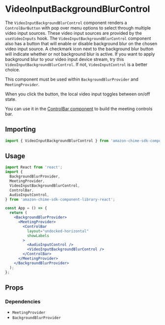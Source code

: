
<Meta title="SDK Components/MeetingControls/VideoInputBackgroundBlurControl" />

# VideoInputBackgroundBlurControl

The `VideoInputBackgroundBlurControl` component renders a `ControlBarButton` with pop over menu options to select through multiple video input sources.
These video input sources are provided by the `useVideoInputs` hook.
The `VideoInputBackgroundBlurControl` component also has a button that will enable or disable background blur on the chosen video input source. A checkmark icon
next to the background blur button will indicate whether or not background blur is active. If you want to apply background blur to your video input device stream,
try this `VideoInputBackgroundBlurControl`. If not, `VideoInputControl` is a better choice.

This component must be used within `BackgroundBlurProvider` and `MeetingProvider`.

When you click the button, the local video input toggles between on/off state.

You can use it in the [ControlBar component](/docs/ui-components-controlbar--control-bar) to build the meeting controls bar.

## Importing

```javascript
import { VideoInputBackgroundBlurControl } from 'amazon-chime-sdk-component-library-react';
```

## Usage

```jsx
import React from 'react';
import {
  BackgroundBlurProvider,
  MeetingProvider,
  VideoInputBackgroundBlurControl,
  ControlBar,
  AudioInputControl,
} from 'amazon-chime-sdk-component-library-react';

const App = () => {
  return (
    <BackgroundBlurProvider>
      <MeetingProvider>
        <ControlBar
          layout="undocked-horizontal"
          showLabels
        >
          <AudioInputControl />
          <VideoInputBackgroundBlurControl />
        </ControlBar>
      </MeetingProvider>
    </BackgroundBlurProvider>
  );
};
```

## Props

<Props of={VideoInputBackgroundBlurControl} />

### Dependencies

- `MeetingProvider`
- `BackgroundBlurProvider`
